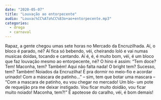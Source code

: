 ```yaml
---
date: "2020-05-07"
title: "Louvação ao entorpecente"
audio: "Louvac%CC%A7a%CC%83o+ao+entorpecente.mp3"
categories:
  - droga
  - carnaval
---
```


Rapaz, a gente chegou umas sete horas no Mercado da Encruzilhada. Aí, o bloco é parado, né? Aí fica só bebendo, véi, cheirando loló e vai numas musicas doidas, tocando e cantando. Aí é, é, é muito bom, véi, é um bloco que faz louvação mesmo ao entorpecente, né? O hino é assim: “Tem doce? Tem! Maconha, tem? Também! Aqui não falta nada! O bright tem? Sucesso, tem? Também! Noiados da Encruzilha!  É pra dormir no meio-fio e acordar urinado! Com a máscara de patinho...” – sim, tem que botar uma mascara – “Com a mascara de patinho, eu vou chegar no mercado! Um blo- um pote de requeijão pra me deixar instigado. Vou ficar muito doidão, vou ficar muito noiado! Maconha, tem?!” É apoteose do caralho, véi, é bom demais!